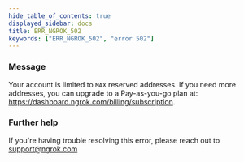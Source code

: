 ```yaml
---
hide_table_of_contents: true
displayed_sidebar: docs
title: ERR_NGROK_502
keywords: ["ERR_NGROK_502", "error 502"]
---
```


### Message

Your account is limited to `MAX` reserved addresses. If you need more addresses, you can upgrade to a Pay-as-you-go plan at: https://dashboard.ngrok.com/billing/subscription.

<ErrorDetails />

### Further help

If you're having trouble resolving this error, please reach out to [support@ngrok.com](mailto:support@ngrok.com?subject=Help%20with%20ERR_NGROK_502)
